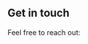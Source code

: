 

## Get in touch

Feel free to reach out:

<ImageLinkButton
  imgUrl='/github-mark-white.svg'
  linkUrl='https://github.com/raspy8766'
  alt='GitHub'>
</ImageLinkButton>

<ImageLinkButton
  gradient='linear-gradient(327deg, #6EE2F5, #6454F0)'
  imgUrl='/In-White-48.png'
  linkUrl='https://www.linkedin.com/in/rossrasmussen/'
  alt='LinkedIn'>
</ImageLinkButton>
